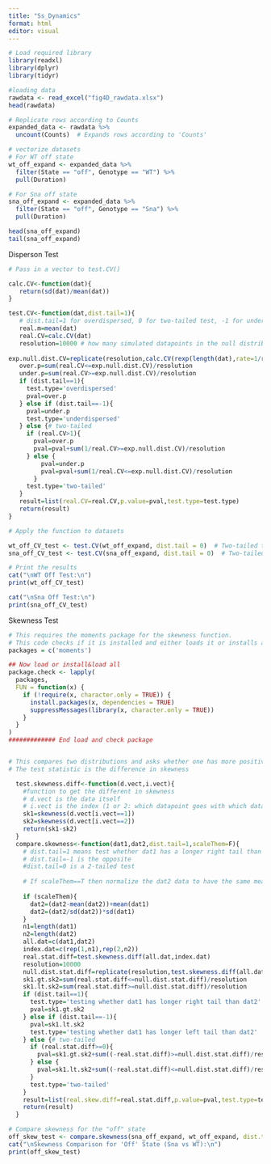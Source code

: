 ```yaml
---
title: "Ss_Dynamics"
format: html
editor: visual
---
```


```r
# Load required library
library(readxl)
library(dplyr)
library(tidyr)

#loading data
rawdata <- read_excel("fig4D_rawdata.xlsx")
head(rawdata)

# Replicate rows according to Counts
expanded_data <- rawdata %>%
  uncount(Counts)  # Expands rows according to 'Counts'

# vectorize datasets
# For WT off state
wt_off_expand <- expanded_data %>%
  filter(State == "off", Genotype == "WT") %>%
  pull(Duration)

# For Sna off state
sna_off_expand <- expanded_data %>%
  filter(State == "off", Genotype == "Sna") %>%
  pull(Duration)

head(sna_off_expand)
tail(sna_off_expand)
```

Disperson Test

```r
# Pass in a vector to test.CV()

calc.CV<-function(dat){
   return(sd(dat)/mean(dat))
}

test.CV<-function(dat,dist.tail=1){
   # dist.tail=1 for overdispersed, 0 for two-tailed test, -1 for underdispersed
   real.m=mean(dat)
   real.CV=calc.CV(dat)
   resolution=10000 # how many simulated datapoints in the null distribution
 
exp.null.dist.CV=replicate(resolution,calc.CV(rexp(length(dat),rate=1/real.m)))
   over.p=sum(real.CV<=exp.null.dist.CV)/resolution
   under.p=sum(real.CV>=exp.null.dist.CV)/resolution
   if (dist.tail==1){
     test.type='overdispersed'
     pval=over.p
   } else if (dist.tail==-1){
     pval=under.p
     test.type='underdispersed'
   } else {# two-tailed
     if (real.CV>1){
       pval=over.p
       pval=pval+sum(1/real.CV>=exp.null.dist.CV)/resolution
     } else {
         pval=under.p
         pval=pval+sum(1/real.CV<=exp.null.dist.CV)/resolution
       }
     test.type='two-tailed'
   }
   result=list(real.CV=real.CV,p.value=pval,test.type=test.type)
   return(result)
}

```

```r
# Apply the function to datasets

wt_off_CV_test <- test.CV(wt_off_expand, dist.tail = 0)  # Two-tailed test for WT Off
sna_off_CV_test <- test.CV(sna_off_expand, dist.tail = 0)  # Two-tailed test for Sna Off

# Print the results
cat("\nWT Off Test:\n")
print(wt_off_CV_test)

cat("\nSna Off Test:\n")
print(sna_off_CV_test)
```

Skewness Test

```r

# This requires the moments package for the skewness function.
# This code checks if it is installed and either loads it or installs and loads it
packages = c('moments')

## Now load or install&load all
package.check <- lapply(
  packages,
  FUN = function(x) {
    if (!require(x, character.only = TRUE)) {
      install.packages(x, dependencies = TRUE)
      suppressMessages(library(x, character.only = TRUE))
    }
  }
)
############# End load and check package


# This compares two distributions and asks whether one has more positive skew than the other
# The test statistic is the difference in skewness

  test.skewness.diff<-function(d.vect,i.vect){
    #function to get the different in skewness
    # d.vect is the data itself
    # i.vect is the index (1 or 2: which datapoint goes with which dataset)
    sk1=skewness(d.vect[i.vect==1])
    sk2=skewness(d.vect[i.vect==2])
    return(sk1-sk2)
  }
  compare.skewness<-function(dat1,dat2,dist.tail=1,scaleThem=F){
    # dist.tail=1 means test whether dat1 has a longer right tail than dat2
    # dist.tail=-1 is the opposite
    #dist.tail=0 is a 2-tailed test
    
    # If scaleThem==T then normalize the dat2 data to have the same mean and sd as dat1
    
    if (scaleThem){
      dat2=(dat2-mean(dat2))+mean(dat1)
      dat2=(dat2/sd(dat2))*sd(dat1)
    }
    n1=length(dat1)
    n2=length(dat2)
    all.dat=c(dat1,dat2)
    index.dat=c(rep(1,n1),rep(2,n2))
    real.stat.diff=test.skewness.diff(all.dat,index.dat)
    resolution=10000
    null.dist.stat.diff=replicate(resolution,test.skewness.diff(all.dat,sample(index.dat,length(index.dat),replace=F)))
    sk1.gt.sk2=sum(real.stat.diff<=null.dist.stat.diff)/resolution
    sk1.lt.sk2=sum(real.stat.diff>=null.dist.stat.diff)/resolution
    if (dist.tail==1){
      test.type='testing whether dat1 has longer right tail than dat2'
      pval=sk1.gt.sk2
    } else if (dist.tail==-1){
      pval=sk1.lt.sk2
      test.type='testing whether dat1 has longer left tail than dat2'
    } else {# two-tailed
      if (real.stat.diff>=0){
        pval=sk1.gt.sk2+sum((-real.stat.diff)>=null.dist.stat.diff)/resolution
      } else {
        pval=sk1.lt.sk2+sum((-real.stat.diff)<=null.dist.stat.diff)/resolution
      }
      test.type='two-tailed'
    }
    result=list(real.skew.diff=real.stat.diff,p.value=pval,test.type=test.type)
    return(result)
  }
```

```r
# Compare skewness for the "off" state
off_skew_test <- compare.skewness(sna_off_expand, wt_off_expand, dist.tail = 1)
cat("\nSkewness Comparison for 'Off' State (Sna vs WT):\n")
print(off_skew_test)

```
